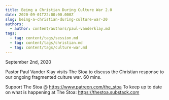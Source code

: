 ```yaml
---
title: Being a Christian During Culture War 2.0
date: 2020-09-01T22:00:00.000Z
slug: being-a-christian-during-culture-war-20
authors:
  - author: content/authors/paul-vanderklay.md
tags:
  - tag: content/tags/session.md
  - tag: content/tags/christian.md
  - tag: content/tags/culture-war.md
---
```


September 2nd, 2020

Pastor Paul Vander Klay visits The Stoa to discuss the Christian response to our ongoing fragmented culture war. 60 mins.

Support The Stoa @ https://www.patreon.com/the_stoa
To keep up to date on what is happening at The Stoa: https://thestoa.substack.com
